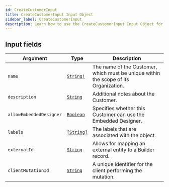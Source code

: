 ```yaml
---
id: CreateCustomerInput
title: CreateCustomerInput Input Object
sidebar_label: CreateCustomerInput
description: Learn how to use the CreateCustomerInput Input Object for Builder's API.
---
```


## Input fields

| Argument                | Type                                       | Description                                                                          |
| ----------------------- | ------------------------------------------ | ------------------------------------------------------------------------------------ |
| `name`                  | [`String!`](/composer/builder/api/schema/scalar/String.mdx)  | The name of the Customer, which must be unique within the scope of its Organization. |
| `description`           | [`String`](/composer/builder/api/schema/scalar/String.mdx)   | Additional notes about the Customer.                                                 |
| `allowEmbeddedDesigner` | [`Boolean`](/composer/builder/api/schema/scalar/Boolean.mdx) | Specifies whether this Customer can use the Embedded Designer.                       |
| `labels`                | [`[String]`](/composer/builder/api/schema/scalar/String.mdx) | The labels that are associated with the object.                                      |
| `externalId`            | [`String`](/composer/builder/api/schema/scalar/String.mdx)   | Allows for mapping an external entity to a Builder record.                         |
| `clientMutationId`      | [`String`](/composer/builder/api/schema/scalar/String.mdx)   | A unique identifier for the client performing the mutation.                          |
